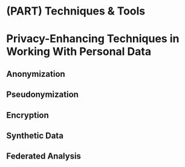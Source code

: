 # (PART) Techniques & Tools {-} 

# Privacy-Enhancing Techniques in Working With Personal Data {-#privacy-enchancing-techniques}

## Anonymization

## Pseudonymization

## Encryption

## Synthetic Data

## Federated Analysis